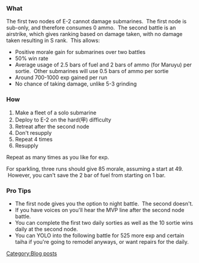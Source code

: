 ===What===
The first two nodes of E-2 cannot damage submarines.  The first node is sub-only, and therefore consumes 0 ammo.  The second battle is an airstrike, which gives ranking based on damage taken, with no damage taken resulting in S rank.  This allows:
*Positive morale gain for submarines over two battles
*50% win rate
*Average usage of 2.5 bars of fuel and 2 bars of ammo (for Maruyu) per sortie.  Other submarines will use 0.5 bars of ammo per sortie
*Around 700-1000 exp gained per run
*No chance of taking damage, unlike 5-3 grinding
===How===
#Make a fleet of a solo submarine
#Deploy to E-2 on the hard(甲) difficulty
#Retreat after the second node
#Don't resupply
#Repeat 4 times
#Resupply
Repeat as many times as you like for exp.

For sparkling, three runs should give 85 morale, assuming a start at 49.  However, you can't save the 2 bar of fuel from starting on 1 bar.
===Pro Tips===
*The first node gives you the option to night battle.  The second doesn't.
*If you have voices on you'll hear the MVP line after the second node battle.
*You can complete the first two daily sorties as well as the 10 sortie wins daily at the second node.
*You can YOLO into the following battle for 525 more exp and certain taiha if you're going to remodel anyways, or want repairs for the daily.
[[Category:Blog posts]]